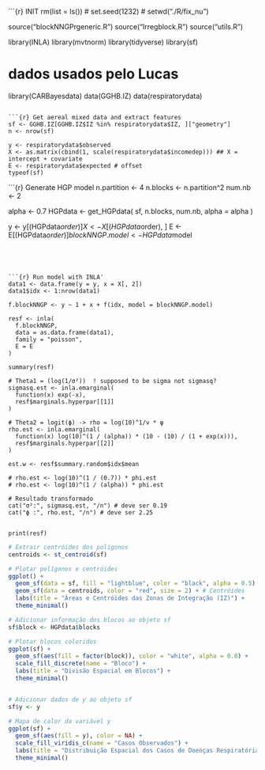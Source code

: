 ```{r} INIT
rm(list = ls())
# set.seed(1232)
# setwd("./R/fix_nu")

source("blockNNGPrgeneric.R")
source("Irregblock.R")
source("utils.R")

library(INLA)
library(mvtnorm)
library(tidyverse)
library(sf)

# dados usados pelo Lucas
library(CARBayesdata)
data(GGHB.IZ)
data(respiratorydata)
```

```{r} Get aereal mixed data and extract features
sf <- GGHB.IZ[GGHB.IZ$IZ %in% respiratorydata$IZ, ]["geometry"]
n <- nrow(sf)

y <- respiratorydata$observed
X <- as.matrix(cbind(1, scale(respiratorydata$incomedep))) ## X = intercept + covariate
E <- respiratorydata$expected # offset
typeof(sf)

```


```{r} Generate HGP model
n.partition <- 4
n.blocks <- n.partition^2
num.nb <- 2

alpha <- 0.7
HGPdata <- get_HGPdata(
  sf,
  n.blocks,
  num.nb,
  alpha = alpha
)

y <- y[(HGPdata$order)]
X <- X[(HGPdata$order), ]
E <- E[(HGPdata$order)]
blockNNGP.model <- HGPdata$model
```




```{r} Run model with INLA'
data1 <- data.frame(y = y, x = X[, 2])
data1$idx <- 1:nrow(data1)

f.blockNNGP <- y ~ 1 + x + f(idx, model = blockNNGP.model)

resf <- inla(
  f.blockNNGP,
  data = as.data.frame(data1),
  family = "poisson",
  E = E
)

summary(resf)

# Theta1 = (log(1/σ²))  ! supposed to be sigma not sigmasq?
sigmasq.est <- inla.emarginal(
  function(x) exp(-x),
  resf$marginals.hyperpar[[1]]
)

# Theta2 = logit(ϕ) -> rho = log(10)^1/ν * φ
rho.est <- inla.emarginal(
  function(x) log(10)^(1 / (alpha)) * (10 - (10) / (1 + exp(x))),
  resf$marginals.hyperpar[[2]]
)

est.w <- resf$summary.random$idx$mean

# rho.est <- log(10)^(1 / (0.7)) * phi.est
# rho.est <- log(10)^(1 / (alpha)) * phi.est

# Resultado transformado
cat("σ²:", sigmasq.est, "/n") # deve ser 0.19
cat("ϕ :", rho.est, "/n") # deve ser 2.25


print(resf)
```


```r
# Extrair centróides dos polígonos
centroids <- st_centroid(sf)

# Plotar polígonos e centróides
ggplot() +
  geom_sf(data = sf, fill = "lightblue", color = "black", alpha = 0.5) + # Polígonos
  geom_sf(data = centroids, color = "red", size = 2) + # Centróides
  labs(title = "Áreas e Centróides das Zonas de Integração (IZ)") +
  theme_minimal()

# Adicionar informação dos blocos ao objeto sf
sf$block <- HGPdata$blocks

# Plotar blocos coloridos
ggplot(sf) +
  geom_sf(aes(fill = factor(block)), color = "white", alpha = 0.8) +
  scale_fill_discrete(name = "Bloco") +
  labs(title = "Divisão Espacial em Blocos") +
  theme_minimal()


# Adicionar dados de y ao objeto sf
sf$y <- y

# Mapa de calor da variável y
ggplot(sf) +
  geom_sf(aes(fill = y), color = NA) +
  scale_fill_viridis_c(name = "Casos Observados") +
  labs(title = "Distribuição Espacial dos Casos de Doenças Respiratórias") +
  theme_minimal()
```